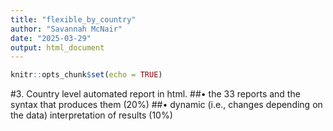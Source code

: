 ```yaml
---
title: "flexible_by_country"
author: "Savannah McNair"
date: "2025-03-29"
output: html_document
---
```


```r
knitr::opts_chunk$set(echo = TRUE)
```

#3. Country level automated report in html.
##• the 33 reports and the syntax that produces them (20%)
##• dynamic (i.e., changes depending on the data) interpretation of results (10%)